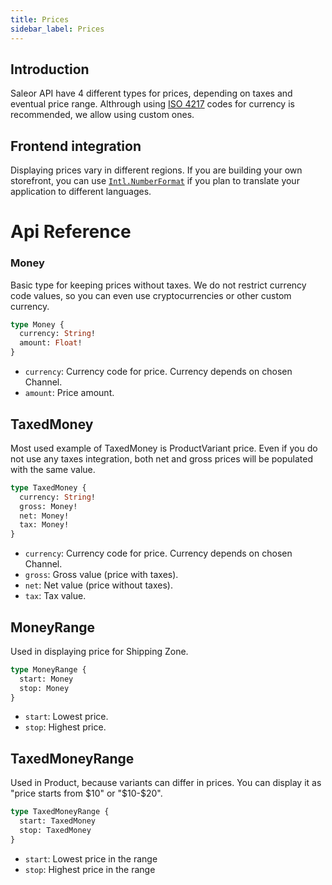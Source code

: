 ```yaml
---
title: Prices
sidebar_label: Prices
---
```


## Introduction 

Saleor API have 4 different types for prices, depending on taxes and eventual price range. 
Althrough using [ISO 4217](https://pl.wikipedia.org/wiki/ISO_4217) codes for currency is recommended, we allow using custom ones. 

## Frontend integration

Displaying prices vary in different regions. If you are building your own storefront, you can use [`Intl.NumberFormat`](https://developer.mozilla.org/en-US/docs/Web/JavaScript/Reference/Global_Objects/Intl/NumberFormat) if you plan to translate your application to different languages.


# Api Reference

### Money
Basic type for keeping prices without taxes. We do not restrict currency code values, so you can even use cryptocurrencies or other custom currency.

```graphql
type Money {
  currency: String!
  amount: Float!
}
```

- `currency`: Currency code for price. Currency depends on chosen Channel.
- `amount`: Price amount.

## TaxedMoney
Most used example of TaxedMoney is ProductVariant price. Even if you do not use any taxes integration, both net and gross prices will be populated with the same value.

```graphql
type TaxedMoney {
  currency: String!
  gross: Money!
  net: Money!
  tax: Money!
}
```

- `currency`: Currency code for price. Currency depends on chosen Channel.
- `gross`: Gross value (price with taxes).
- `net`: Net value (price without taxes).
- `tax`: Tax value.

## MoneyRange
Used in displaying price for Shipping Zone.

```graphql
type MoneyRange {
  start: Money
  stop: Money
}
```

- `start`: Lowest price.
- `stop`: Highest price.

## TaxedMoneyRange
Used in Product, because variants can differ in prices. You can display it as "price starts from $10" or "$10-$20".

```graphql
type TaxedMoneyRange {
  start: TaxedMoney
  stop: TaxedMoney
}
```

- `start`: Lowest price in the range
- `stop`: Highest price in the range


